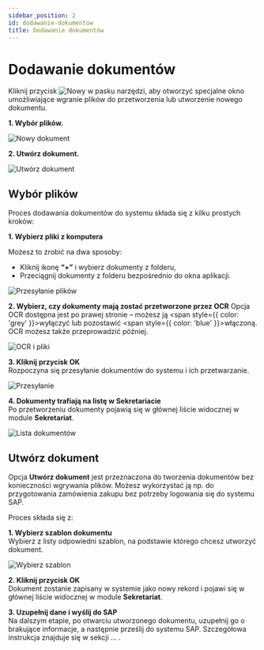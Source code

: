 ```yaml
---
sidebar_position: 2
id: dodawanie-dokumentow
title: Dodawanie dokumentów
---
```


# Dodawanie dokumentów

Kliknij przycisk ![Nowy](/img/nowy.png) w pasku narzędzi, aby otworzyć specjalne okno umożliwiające wgranie plików do przetworzenia lub utworzenie nowego dokumentu.

**1. Wybór plików.**

![Nowy dokument](/img/nowy_dokument.png)

**2. Utwórz dokument.**

![Utwórz dokument](/img/nowy_dokument2.png)

## Wybór plików

Proces dodawania dokumentów do systemu składa się z kilku prostych kroków:

**1. Wybierz pliki z komputera** 

   Możesz to zrobić na dwa sposoby:  
   - Kliknij ikonę **“+”** i wybierz dokumenty z folderu,  
   - Przeciągnij dokumenty z folderu bezpośrednio do okna aplikacji.

   ![Przesyłanie plików](/img/przesylanie_dok.png)

**2. Wybierz, czy dokumenty mają zostać przetworzone przez OCR** 
   Opcja OCR dostępna jest po prawej stronie – możesz ją <span style={{ color: 'grey' }}>wyłączyć</span> lub pozostawić <span style={{ color: 'blue' }}>włączoną</span>. OCR możesz także przeprowadzić później.

   ![OCR i pliki](/img/wybor_plikow_ocr.png)

**3. Kliknij przycisk OK**  
   Rozpoczyna się przesyłanie dokumentów do systemu i ich przetwarzanie.

   ![Przesyłanie](/img/ladowanie_dok.png)

**4. Dokumenty trafiają na listę w Sekretariacie**  
   Po przetworzeniu dokumenty pojawią się w głównej liście widocznej w module **Sekretariat**.

   ![Lista dokumentów](/img/sekretariat_lista.png)

## Utwórz dokument

Opcja **Utwórz dokument** jest przeznaczona do tworzenia dokumentów bez konieczności wgrywania plików. Możesz wykorzystać ją np. do przygotowania zamówienia zakupu bez potrzeby logowania się do systemu SAP.

Proces składa się z:

**1. Wybierz szablon dokumentu**  
   Wybierz z listy odpowiedni szablon, na podstawie którego chcesz utworzyć dokument.

 ![Wybierz szablon](/img/utworz_dok.png)

**2. Kliknij przycisk OK**  
   Dokument zostanie zapisany w systemie jako nowy rekord i pojawi się w głównej liście widocznej w module **Sekretariat**.

**3. Uzupełnij dane i wyślij do SAP**  
Na dalszym etapie, po otwarciu utworzonego dokumentu, uzupełnij go o brakujące informacje, a następnie prześlij do systemu SAP. Szczegółowa instrukcja znajduje się w sekcji ... .

